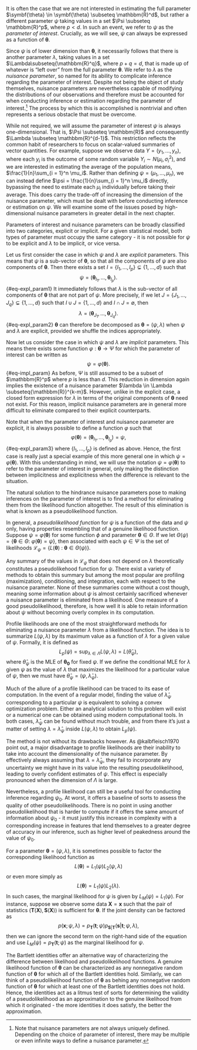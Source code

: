\chapter{Pseudolikelihood Functions}

\section{Model Parameter Decomposition}

It is often the case that we are not interested in estimating the full parameter $\symbf{\theta} \in \symbf{\theta} \subseteq \mathbbm{R}^d$, but rather a different parameter $\psi$ taking values in a set $\Psi \subseteq \mathbbm{R}^p$, where $p < d$. In such an event, we refer to $\psi$ as the *parameter of interest*. Crucially, as we will see, $\psi$ can always be expressed as a function of $\symbf{\theta}$.

Since $\psi$ is of lower dimension than $\symbf{\theta}$, it necessarily follows that there is another parameter $\lambda$, taking values in a set $\Lambda\subseteq{\mathbbm{R}^q}$, where $p + q = d$, that is made up of whatever is "left over" from the full parameter $\symbf{\theta}$. We refer to $\lambda$ as the *nuisance parameter*, so named for its ability to complicate inference regarding the parameter of interest. Despite not being the object of study themselves, nuisance parameters are nevertheless capable of modifying the distributions of our observations and therefore must be accounted for when conducting inference or estimation regarding the parameter of interest.^[Note that nuisance parameters are not always uniquely defined. Depending on the choice of parameter of interest, there may be multiple or even infinite ways to define a nuisance parameter.] The process by which this is accomplished is nontrivial and often represents a serious obstacle that must be overcome. 

While not required, we will assume the parameter of interest $\psi$ is always one-dimensional. That is, $\Psi \subseteq \mathbbm{R}$ and consequently $\Lambda \subseteq \mathbbm{R}^{d-1}$. This restriction reflects the common habit of researchers to focus on scalar-valued summaries of vector quantities. For example, suppose we observe data $Y = (y_1, ..., y_n)$, where each $y_i$ is the outcome of some random variable $Y_i \sim N(\mu_i, \sigma^2_i)$, and we are interested in estimating the average of the population means, $\frac{1}{n}\sum_{i = 1}^n \mu_i$. Rather than defining $\psi = (\mu_1, ..., \mu_n)$, we can instead define $\psi = \frac{1}{n}\sum_{i = 1}^n \mu_i$ directly, bypassing the need to estimate each $\mu_i$ individually before taking their average. This does carry the trade-off of increasing the dimension of the nuisance parameter, which must be dealt with before conducting inference or estimation on $\psi$. We will examine some of the issues posed by high-dimensional nuisance parameters in greater detail in the next chapter.

\subsection{Explicit Parameters}

Parameters of interest and nuisance parameters can be broadly classified into two categories, explicit or implicit. For a given statistical model, both types of parameter must occupy the same category - it is not possible for $\psi$ to be explicit and $\lambda$ to be implicit, or vice versa. 

Let us first consider the case in which $\psi$ and $\lambda$ are *explicit* parameters. This means that $\psi$ is a sub-vector of $\symbf{\theta}$, so that all the components of $\psi$ are also components of $\symbf{\theta}$. Then there exists a set $I = \{I_1, ..., I_p\} \subsetneq \{1, ..., d\}$ such that $$\psi = (\symbf{\theta}_{I_1}, ..., \symbf{\theta}_{I_p}).$${#eq-expl_param1} It immediately follows that $\lambda$ is the sub-vector of all components of $\symbf{\theta}$ that are not part of $\psi$. More precisely, if we let $J = \{J_1, ..., J_{q}\} \subsetneq \{1, ..., d\}$ such that $I \cup J = \{1, ..., d\}$ and $I \cap J = \emptyset$, then $$\lambda = (\symbf{\theta}_{J_1}, ..., \symbf{\theta}_{J_q}).$${#eq-expl_param2} $\symbf{\theta}$ can therefore be decomposed as $\symbf{\theta} = (\psi, \lambda)$ when $\psi$ and $\lambda$ are explicit, provided we shuffle the indices appropriately.

\subsection{Implicit Parameters}

Now let us consider the case in which $\psi$ and $\lambda$ are *implicit* parameters. This means there exists some function $\varphi: \symbf{\theta} \to \Psi$ for which the parameter of interest can be written as $$\psi = \varphi(\symbf{\theta}).$${#eq-impl_param} As before, $\Psi$ is still assumed to be a subset of $\mathbbm{R}^p$ where $p$ is less than $d$. This reduction in dimension again implies the existence of a nuisance parameter $\lambda \in \Lambda \subseteq{\mathbbm{R}}^{k-m}$. However, unlike in the explicit case, a closed form expression for $\lambda$ in terms of the original components of $\symbf{\theta}$ need not exist. For this reason, implicit nuisance parameters are in general more difficult to eliminate compared to their explicit counterparts.

Note that when the parameter of interest and nuisance parameter are explicit, it is always possible to define a function $\varphi$ such that $$\varphi(\symbf{\theta}) = (\symbf{\theta}_{I_1}, ..., \symbf{\theta}_{I_p}) = \psi ,$${#eq-expl_param3} where $\{I_1, ..., I_p\}$ is defined as above. Hence, the first case is really just a special example of this more general one in which $\psi = \varphi(\symbf{\theta})$. With this understanding in mind, we will use the notation $\psi = \varphi(\symbf{\theta})$ to refer to the parameter of interest in general, only making the distinction between implicitness and explicitness when the difference is relevant to the situation.

\section{Pseudolikelihood Functions}

\subsection{Definition}

The natural solution to the hindrance nuisance parameters pose to making inferences on the parameter of interest is to find a method for eliminating them from the likelihood function altogether. The result of this elimination is what is known as a pseudolikelihood function.

In general, a *pseudolikelihood function* for $\psi$ is a function of the data and $\psi$ only, having properties resembling that of a genuine likelihood function. Suppose $\psi = \varphi(\symbf{\theta})$ for some function $\phi$ and parameter $\symbf{\theta} \in \Theta$. If we let $\Theta(\psi) = \{\symbf{\theta} \in \Theta  : \> \varphi(\symbf{\theta}) = \psi \},$ then associated with each $\psi \in \Psi$ is the set of likelihoods $\mathcal{L}_{\psi} = \{L(\symbf{\theta}) \> : \> \symbf{\theta} \in \Theta(\psi)\}.$ 

Any summary of the values in $\mathcal{L}_{\psi}$ that does not depend on $\lambda$ theoretically constitutes a pseudolikehood function for $\psi$. There exist a variety of methods to obtain this summary but among the most popular are profiling (maximization), conditioning, and integration, each with respect to the nuisance parameter. None of these summaries come without a cost though, meaning some information about $\psi$ is almost certainly sacrificed whenever a nuisance parameter is eliminated from a likelihood. One measure of a good pseudolikelihood, therefore, is how well it is able to retain information about $\psi$ without becoming overly complex in its computation. 

\subsection{Types of Pseudolikelihoods}

\subsubsection{Profile Likelihoods}

Profile likelihoods are one of the most straightforward methods for eliminating a nuisance parameter $\lambda$ from a likelihood function. The idea is to summarize $L(\psi, \lambda)$ by its maximum value as a function of $\lambda$ for a given value of $\psi$. Formally, it is defined as $$L_p(\psi) = \sup_{\lambda \in \Lambda} L(\psi, \lambda) = L(\hat{\theta}_\psi),$$ where $\hat{\theta}_\psi$ is the MLE of $\symbf{\theta_0}$ for fixed $\psi$. If we define the conditional MLE for $\lambda$ given $\psi$ as the value of $\lambda$ that maximizes the likelihood for a particular value of $\psi$, then we must have $\hat{\theta}_\psi = (\psi, \hat{\lambda}_\psi)$.

Much of the allure of a profile likelihood can be traced to its ease of computation. In the event of a regular model, finding the value of $\hat{\lambda}_\psi$ corresponding to a particular $\psi$ is equivalent to solving a convex optimization problem. Either an analytical solution to this problem will exist or a numerical one can be obtained using modern computational tools. In both cases, $\hat{\lambda}_\psi$ can be found without much trouble, and from there it's just a matter of setting $\lambda = \hat{\lambda}_\psi$ inside $L(\psi, \lambda)$ to obtain $L_p(\psi)$. 

The method is not without its drawbacks however. As @kalbfleisch1970 point out, a major disadvantage to profile likelihoods are their inability to take into account the dimensionality of the nuisance parameter. By effectively always assuming that $\lambda = \hat{\lambda}_{\psi}$, they fail to incorporate any uncertainty we might have in its value into the resulting pseudolikelihood, leading to overly confident estimates of $\psi$. This effect is especially pronounced when the dimension of $\Lambda$ is large.

Nevertheless, a profile likelihood can still be a useful tool for conducting inference regarding $\psi_0$. At worst, it offers a baseline of sorts to assess the quality of other pseudolikelihoods. There is no point in using another pseudolikelihood that is harder to compute if it offers the same amount of information about $\psi_0$ - it must justify this increase in complexity with a corresponding increase in features that lend themselves to a greater degree of accuracy in our inference, such as higher level of peakedness around the value of $\psi_0$.

\subsubsection{Marginal Likelihoods}

For a parameter $\symbf{\theta} = (\psi, \lambda)$, it is sometimes possible to factor the corresponding likelihood function as $$L(\symbf{\theta}) = L_1(\psi)L_2(\psi, \lambda)$$ or even more simply as $$L(\symbf{\theta}) = L_1(\psi)L_2(\lambda).$$ In such cases, the marginal likelihood for $\psi$ is given by $L_M(\psi) = L_1(\psi)$. For instance, suppose we observe some data $\mathbf{X} = \mathbf{x}$ such that the pair of statistics $(\mathbf{T}(\mathbf{X}), \mathbf{S}(\mathbf{X}))$ is sufficient for $\symbf{\theta}$. If the joint density can be factored as $$p(\mathbf{x}; \psi, \lambda) = p_\mathbf{T}(\mathbf{t}; \psi)p_{\mathbf{S}|\mathbf{T}}(\mathbf{s}|\mathbf{t}; \psi, \lambda),$$ then we can ignore the second term on the right-hand side of the equation and use $L_M(\psi) = p_\mathbf{T}(\mathbf{t}; \psi)$ as the marginal likelihood for $\psi$.

\subsubsection{Conditional Likelihoods}

\subsubsection{Integrated Likelihoods}

\section{The Bartlett Identities Revisited}

The Bartlett identities offer an alternative way of characterizing the difference between likelihood and pseudolikelihood functions. A genuine likelihood function of $\symbf{\theta}$ can be characterized as any nonnegative random function of $\symbf{\theta}$ for which all of the Bartlett identities hold. Similarly, we can think of a pseudolikelihood function of $\symbf{\theta}$ as behing any nonnegative random function of $\symbf{\theta}$ for which at least one of the Bartlett identities does not hold. Hence, the identities act as a litmus test of sorts for determining the validity of a pseudolikelihood as an approximation to the genuine likelihood from which it originated - the more identities it does satisfy, the better the approximation.


